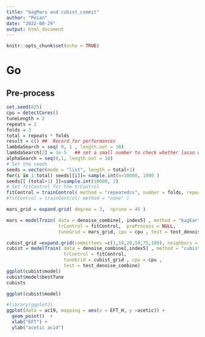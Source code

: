 ```yaml
---
title: "bagMars and cubist_commit"
author: "Peian"
date: "2022-08-29"
output: html_document
---
```


```r
knitr::opts_chunk$set(echo = TRUE)
```

# Go
## Pre-process
```r
set.seed(825)
cpu = detectCores()
tuneLength = 2
repeats = 2
folds = 3
total = repeats * folds 
result = c() ##  Record for performances
lambdaSearch = seq( 0, 1 , length.out = 30) 
lambdaSearch[2] = 1e-5   ## set a small number to check whether lasso works #
alphaSearch = seq(0,1, length.out = 10)
# Set the seeds
seeds = vector(mode = "list", length = total+1)
for(i in 1:total) seeds[[i]]= sample.int(n=10000, 1000 )
seeds[[ (total+1) ]]=sample.int(10000, 1)
# Set fitControl for the trControl
fitControl = trainControl( method = "repeatedcv", number = folds, repeats = repeats , search = "random" ,seed = seeds)
#fitControl = trainControl( method = "none" )
```

```r
mars_grid = expand.grid( degree = 3,  nprune = 45 )
```

```r
mars = modelTrain( data = denoise_combine[, index5] , method = "bagEarth" , 
                   trControl = fitControl,  preProcess = NULL,
                   tuneGrid = mars_grid, cpu = cpu , test = test_denoise_combine)
```

```r
cubist_grid =expand.grid(committees =c(1,10,20,50,75,100), neighbors = c(0,1,2,5,9))
cubist = modelTrain( data = denoise_combine[,index5] , method = "cubist" , 
                     trControl = fitControl,
                     tuneGrid = cubist_grid , cpu = cpu , 
                     test = test_denoise_combine)
ggplot(cubist$model)
cubist$model$bestTune
cubists
```
```r
ggplot(cubist$model)
```
```r
#library(ggplot2)
ggplot(data = ac19, mapping = aes(x = EFT_H, y =acetic)) + 
  geom_point()  + 
  xlab("EFT") +
  ylab("acetic acid") 

```


